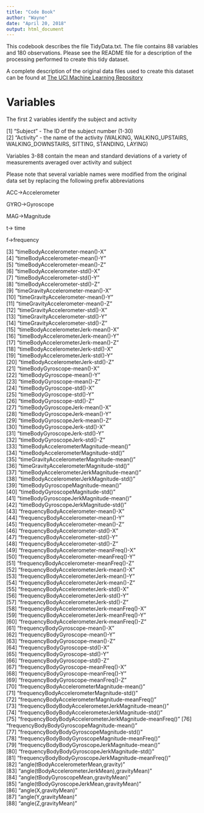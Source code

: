 ---
title: "Code Book"
author: "Wayne"
date: "April 20, 2018"
output: html_document
---

This codebook describes the file TidyData.txt.  The file contains 88 variables and 180 observations.  Please see the README file for a description of the processing performed to create this tidy dataset.

A complete description of the original data files used to create this dataset can be found at 
[The UCI Machine Learning Repository](http://archive.ics.uci.edu/ml/datasets/Human+Activity+Recognition+Using+Smartphones)

# Variables

The first 2 variables identify the subject and activity


 [1] "Subject"  - The ID of the subject number (1-30)                                                                      
 [2] "Activity" - the name of the activity (WALKING, WALKING_UPSTAIRS,              WALKING_DOWNSTAIRS, SITTING, STANDING, LAYING)  
 
Variables 3-88 contain the mean and standard deviations of a variety of measurements averaged over activity and subject

Please note that several variable names were modified from the original data set by replacing the following prefix abbreviations

ACC->Accelerometer

GYRO->Gyroscope

MAG->Magnitude

t-> time

f->frequency

 [3] "timeBodyAccelerometer-mean()-X"                        
 [4] "timeBodyAccelerometer-mean()-Y"                        
 [5] "timeBodyAccelerometer-mean()-Z"                        
 [6] "timeBodyAccelerometer-std()-X"                         
 [7] "timeBodyAccelerometer-std()-Y"                         
 [8] "timeBodyAccelerometer-std()-Z"                         
 [9] "timeGravityAccelerometer-mean()-X"                     
[10] "timeGravityAccelerometer-mean()-Y"                     
[11] "timeGravityAccelerometer-mean()-Z"                     
[12] "timeGravityAccelerometer-std()-X"                      
[13] "timeGravityAccelerometer-std()-Y"                      
[14] "timeGravityAccelerometer-std()-Z"                      
[15] "timeBodyAccelerometerJerk-mean()-X"                    
[16] "timeBodyAccelerometerJerk-mean()-Y"                    
[17] "timeBodyAccelerometerJerk-mean()-Z"                    
[18] "timeBodyAccelerometerJerk-std()-X"                     
[19] "timeBodyAccelerometerJerk-std()-Y"                     
[20] "timeBodyAccelerometerJerk-std()-Z"                     
[21] "timeBodyGyroscope-mean()-X"                            
[22] "timeBodyGyroscope-mean()-Y"                            
[23] "timeBodyGyroscope-mean()-Z"                            
[24] "timeBodyGyroscope-std()-X"                             
[25] "timeBodyGyroscope-std()-Y"                             
[26] "timeBodyGyroscope-std()-Z"                             
[27] "timeBodyGyroscopeJerk-mean()-X"                        
[28] "timeBodyGyroscopeJerk-mean()-Y"                        
[29] "timeBodyGyroscopeJerk-mean()-Z"                        
[30] "timeBodyGyroscopeJerk-std()-X"                         
[31] "timeBodyGyroscopeJerk-std()-Y"                         
[32] "timeBodyGyroscopeJerk-std()-Z"                         
[33] "timeBodyAccelerometerMagnitude-mean()"                 
[34] "timeBodyAccelerometerMagnitude-std()"                  
[35] "timeGravityAccelerometerMagnitude-mean()"              
[36] "timeGravityAccelerometerMagnitude-std()"               
[37] "timeBodyAccelerometerJerkMagnitude-mean()"             
[38] "timeBodyAccelerometerJerkMagnitude-std()"              
[39] "timeBodyGyroscopeMagnitude-mean()"                     
[40] "timeBodyGyroscopeMagnitude-std()"                      
[41] "timeBodyGyroscopeJerkMagnitude-mean()"                 
[42] "timeBodyGyroscopeJerkMagnitude-std()"                  
[43] "frequencyBodyAccelerometer-mean()-X"                   
[44] "frequencyBodyAccelerometer-mean()-Y"                   
[45] "frequencyBodyAccelerometer-mean()-Z"                   
[46] "frequencyBodyAccelerometer-std()-X"                    
[47] "frequencyBodyAccelerometer-std()-Y"                    
[48] "frequencyBodyAccelerometer-std()-Z"                    
[49] "frequencyBodyAccelerometer-meanFreq()-X"               
[50] "frequencyBodyAccelerometer-meanFreq()-Y"               
[51] "frequencyBodyAccelerometer-meanFreq()-Z"               
[52] "frequencyBodyAccelerometerJerk-mean()-X"               
[53] "frequencyBodyAccelerometerJerk-mean()-Y"               
[54] "frequencyBodyAccelerometerJerk-mean()-Z"               
[55] "frequencyBodyAccelerometerJerk-std()-X"                
[56] "frequencyBodyAccelerometerJerk-std()-Y"                
[57] "frequencyBodyAccelerometerJerk-std()-Z"                
[58] "frequencyBodyAccelerometerJerk-meanFreq()-X"           
[59] "frequencyBodyAccelerometerJerk-meanFreq()-Y"           
[60] "frequencyBodyAccelerometerJerk-meanFreq()-Z"           
[61] "frequencyBodyGyroscope-mean()-X"                       
[62] "frequencyBodyGyroscope-mean()-Y"                       
[63] "frequencyBodyGyroscope-mean()-Z"                       
[64] "frequencyBodyGyroscope-std()-X"                        
[65] "frequencyBodyGyroscope-std()-Y"                        
[66] "frequencyBodyGyroscope-std()-Z"                        
[67] "frequencyBodyGyroscope-meanFreq()-X"                   
[68] "frequencyBodyGyroscope-meanFreq()-Y"                   
[69] "frequencyBodyGyroscope-meanFreq()-Z"                   
[70] "frequencyBodyAccelerometerMagnitude-mean()"            
[71] "frequencyBodyAccelerometerMagnitude-std()"             
[72] "frequencyBodyAccelerometerMagnitude-meanFreq()"        
[73] "frequencyBodyBodyAccelerometerJerkMagnitude-mean()"    
[74] "frequencyBodyBodyAccelerometerJerkMagnitude-std()"     
[75] "frequencyBodyBodyAccelerometerJerkMagnitude-meanFreq()"
[76] "frequencyBodyBodyGyroscopeMagnitude-mean()"            
[77] "frequencyBodyBodyGyroscopeMagnitude-std()"             
[78] "frequencyBodyBodyGyroscopeMagnitude-meanFreq()"        
[79] "frequencyBodyBodyGyroscopeJerkMagnitude-mean()"        
[80] "frequencyBodyBodyGyroscopeJerkMagnitude-std()"         
[81] "frequencyBodyBodyGyroscopeJerkMagnitude-meanFreq()"    
[82] "angle(tBodyAccelerometerMean,gravity)"                 
[83] "angle(tBodyAccelerometerJerkMean),gravityMean)"        
[84] "angle(tBodyGyroscopeMean,gravityMean)"                 
[85] "angle(tBodyGyroscopeJerkMean,gravityMean)"             
[86] "angle(X,gravityMean)"                                  
[87] "angle(Y,gravityMean)"                                  
[88] "angle(Z,gravityMean)"